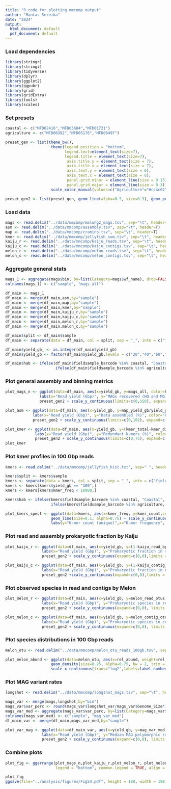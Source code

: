 ---
title: "R code for plotting mmcomp output"
author: "Mantas Sereika"
date: "2024"
output:
  html_document: default
  pdf_document: default
---


###  Load dependencies
```{r, include=TRUE, message=FALSE}
library(stringr)
library(stringi)
library(tidyverse)
library(dplyr)
library(ggplot2)
library(ggpubr)
library(grid)
library(gridExtra)
library(tools)
library(scales)
```


### Set presets
```{r, include=TRUE}
coastal <- c("MFD02416","MFD05684","MFD01721")
agriculture <- c("MFD00392","MFD05176","MFD08497")

preset_gen <- list(theme_bw(),
                    theme(legend.position = "bottom",
                          legend.text=element_text(size=7),
                          legend.title = element_text(size=7),
                           axis.title.y = element_text(size = 7), 
                           axis.title.x = element_text(size = 7),
                           axis.text.y = element_text(size = 6),
                           axis.text.x = element_text(size = 6),
                           panel.grid.minor = element_line(size = 0.15),
                           panel.grid.major = element_line(size = 0.3)),
                    scale_color_manual(values=c("Agriculture"="#cc4c02","Coastal"="#0868ac")))

preset_gen2 <- list(preset_gen, geom_line(alpha=0.5, size=0.3), geom_point(size=1.25))
```


### Load data
```{r, include=TRUE}
mags <- read.delim("../data/mmcomp/mmlong2_mags.tsv", sep="\t", header=T)
asm <- read.delim("../data/mmcomp/assembly.tsv", sep="\t", header=T)
map <- read.delim("../data/mmcomp/cramino.tsv", sep="\t", header=T)
kmer <- read.delim("../data/mmcomp/jellyfish_sum.tsv", sep="\t", header=T)
kaiju_r <- read.delim("../data/mmcomp/kaiju_reads.tsv", sep="\t", header=T)
kaiju_c <- read.delim("../data/mmcomp/kaiju_contigs.tsv", sep="\t", header=T)
melon_r <- read.delim("../data/mmcomp/melon_reads.tsv", sep="\t", header=T)
melon_c <- read.delim("../data/mmcomp/melon_contigs.tsv", sep="\t", header=T)
```


### Aggregate general stats
```{r, include=TRUE}
mags_1 <- aggregate(mags$bin, by=list(Category=mags$wf_name), drop=FALSE, FUN=length)
colnames(mags_1) <- c("sample", "mags_all")

df_main <- mags_1
df_main <- merge(df_main,asm,by="sample")
df_main <- merge(df_main,map,by="sample")
df_main <- merge(df_main,kmer,by="sample")
df_main <- merge(df_main,kaiju_r,by="sample")
df_main <- merge(df_main,kaiju_c,by="sample")
df_main <- merge(df_main,melon_r,by="sample")
df_main <- merge(df_main,melon_c,by="sample")

df_main$split <- df_main$sample
df_main <- separate(data = df_main, col = split, sep = "_", into = c("fieldsample_barcode", "yield_gb"))

df_main$yield_gb_ <- as.integer(df_main$yield_gb)
df_main$yield_gb <- factor(df_main$yield_gb,levels = c("20","40","60","80","100"))

df_main$hab <- ifelse(df_main$fieldsample_barcode %in% coastal, "Coastal", 
                      ifelse(df_main$fieldsample_barcode %in% agriculture, "Agriculture", "Error"))
```


### Plot general assembly and binning metrics
```{r, include=TRUE}
plot_mags_n <- ggplot(data=df_main, aes(x=yield_gb, y=mags_all, color=hab, group=fieldsample_barcode)) + 
               labs(x="Read yield (Gbp)", y="MAGs recovered (HQ and MQ)", color="Habitat:") +
               preset_gen2 + scale_y_continuous(limits=c(0,550), expand=c(0,0))

plot_asm <- ggplot(data=df_main, aes(x=yield_gb, y=map_yield_gb/yield_gb_*100, color=hab, group=fieldsample_barcode)) + 
            labs(x="Read yield (Gbp)", y="Data assembled (%)", color="Habitat:") +
            preset_gen2 + scale_y_continuous(limits=c(0,102), expand=c(0,0))

plot_kmer <- ggplot(data=df_main, aes(x=yield_gb, y=(kmer_total-kmer_dist)/kmer_total*100, color=hab, group=fieldsample_barcode)) + 
             labs(x="Read yield (Gbp)", y="Redundant k-mers (%)", color="Habitat:") +
             preset_gen2 + scale_y_continuous(limits=c(0,75), expand=c(0,0))
plot_kmer
```


### Plot kmer profiles in 100 Gbp reads
```{r, include=TRUE}
kmers <- read.delim("../data/mmcomp/jellyfish_hist.txt", sep=" ", header=T)

kmers$split <- kmers$sample
kmers <- separate(data = kmers, col = split, sep = "_", into = c("fieldsample_barcode", "yield_gb"))
kmers <- kmers[kmers$yield_gb == "100",]
kmers <- kmers[kmers$kmer_freq < 10000,]

kmers$hab <- ifelse(kmers$fieldsample_barcode %in% coastal, "Coastal", 
                    ifelse(kmers$fieldsample_barcode %in% agriculture, "Agriculture", "Error"))

plot_kmers_spect <- ggplot(data=kmers, aes(x=kmer_freq, y=kmer_count,color=hab, group=fieldsample_barcode)) +
                    geom_line(size=0.1, alpha=0.75) + scale_y_continuous(trans="log10") + scale_x_continuous(trans="log10") + 
                    labs(y="K-mer count (unique)",x="K-mer frequency", color="Habitat:") + preset_gen
```


### Plot read and assembly prokaryotic fraction by Kaiju
```{r, include=TRUE}
plot_kaiju_r <- ggplot(data=df_main, aes(x=yield_gb, y=(1-kaiju_read_bp/(yield_gb_*10**9))*100, color=hab, group=fieldsample_barcode)) + 
                labs(x="Read yield (Gbp)", y="Prokaryotic fraction in reads (%)", color="Habitat:") +
                preset_gen2 + scale_y_continuous(expand=c(0,0),limits = c(75,101), breaks = c(75,80,85,90,95,100))

plot_kaiju_c <- ggplot(data=df_main, aes(x=yield_gb, y=(1-kaiju_contig_bp/contig_bp)*100, color=hab, group=fieldsample_barcode)) + 
                labs(x="Read yield (Gbp)", y="Prokaryotic fraction in contigs (%)", color="Habitat:") +
                preset_gen2 +scale_y_continuous(expand=c(0,0),limits = c(75,101), breaks = c(75,80,85,90,95,100))
```


### Plot observed species in read and contigs by Melon
```{r, include=TRUE}
plot_melon_r <- ggplot(data=df_main, aes(x=yield_gb, y=melon_read_otus, color=hab, group=fieldsample_barcode)) + 
                labs(x="Read yield (Gbp)", y="Prokaryotic species in reads (count)", color="Habitat:") +
                preset_gen2 + scale_y_continuous(expand=c(0,0), limits = c(0,10100), breaks = c(0,2500,5000,7500,10000))

plot_melon_c <- ggplot(data=df_main, aes(x=yield_gb, y=melon_contig_otus, color=hab, group=fieldsample_barcode)) + 
                labs(x="Read yield (Gbp)", y="Prokaryotic species in contigs (count)", color="Habitat:") +
                preset_gen2 + scale_y_continuous(expand=c(0,0), limits = c(0,1100), breaks = c(0,250,500,750,1000))
```


### Plot species distributions in 100 Gbp reads
```{r, include=TRUE}
melon_otu <- read.delim("../data/mmcomp/melon_otu_reads_100gb.tsv", sep="\t", header=T)

plot_melon_abund <- ggplot(data=melon_otu, aes(x=rel_abund, weight=rel_abund, group=fieldsample_barcode, color=hab)) + 
                    geom_density(size=0.25, alpha=0.75, bw = 2, trim = TRUE) + labs(x="Relative abundance (%)",y="Density", color="Habitat:") +
                    scale_x_continuous(trans="log2",labels=label_number(accuracy = 0.001), breaks=c(0.002,0.016,0.128,1.024)) + preset_gen
```


### Plot MAG variant rates
```{r, include=TRUE}
longshot <- read.delim("../data/mmcomp/longshot_mags.tsv", sep="\t", header=T)

mags_var <- merge(mags,longshot,by="bin")
mags_var$var_perc <- round(mags_var$longshot_var/mags_var$Genome_Size*100,2)
mags_var_med <- aggregate(mags_var$var_perc, by=list(Category=mags_var$wf_name), drop=FALSE, FUN=median)
colnames(mags_var_med) <- c("sample", "mag_var_med")
df_main_var <- merge(df_main,mags_var_med,by="sample")

plot_var_mag <- ggplot(data=df_main_var, aes(x=yield_gb, y=mag_var_med, color=hab, group=fieldsample_barcode)) + 
                labs(x="Read yield (Gbp)", y="Median MAG polymorphic rate (%)", color="Habitat:") +
                preset_gen2 + scale_y_continuous(expand=c(0,0), limits = c(0,1.75), breaks = c(0,0.5,1,1.5))
```


### Combine plots
```{r, include=TRUE}
plot_fig <- ggarrange(plot_mags_n,plot_kaiju_r,plot_melon_r, plot_melon_c, plot_kmer, plot_kmers_spect, plot_asm, plot_var_mag, plot_melon_abund, nrow=3, ncol=3,
                      legend = "bottom", common.legend = TRUE, align = c("hv"), labels = c("a","b","c","d","e","f","g","h","i"), font.label = list(size = 9))

plot_fig
ggsave(file="../analysis/figures/FigS4.pdf", height = 180, width = 180, useDingbats=FALSE,  units ="mm", dpi = 300)
```

